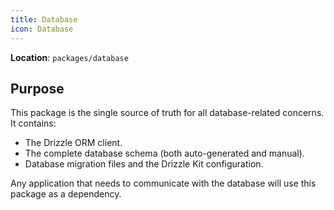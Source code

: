 ```yaml
---
title: Database
icon: Database
---
```


**Location**: `packages/database`

## Purpose

This package is the single source of truth for all database-related concerns. It contains:

*   The Drizzle ORM client.
*   The complete database schema (both auto-generated and manual).
*   Database migration files and the Drizzle Kit configuration.

Any application that needs to communicate with the database will use this package as a dependency.
